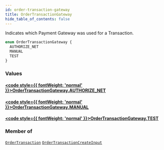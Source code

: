 ```yaml
---
id: order-transaction-gateway
title: OrderTransactionGateway
hide_table_of_contents: false
---
```








Indicates which Payment Gateway was used for a Transaction.

```graphql
enum OrderTransactionGateway {
  AUTHORIZE_NET
  MANUAL
  TEST
}
```


### Values

#### [<code style={{ fontWeight: 'normal' }}>OrderTransactionGateway.<b>AUTHORIZE_NET</b></code>](#) 
> 
> 

#### [<code style={{ fontWeight: 'normal' }}>OrderTransactionGateway.<b>MANUAL</b></code>](#) 
> 
> 

#### [<code style={{ fontWeight: 'normal' }}>OrderTransactionGateway.<b>TEST</b></code>](#) 
> 
> 



### Member of

[`OrderTransaction`](/demand/api/graphql-admin/reference/objects/order-transaction)  <Badge class="secondary" text="object"/><Bullet />[`OrderTransactionCreateInput`](/demand/api/graphql-admin/reference/inputs/order-transaction-create-input)  <Badge class="secondary" text="input"/>



